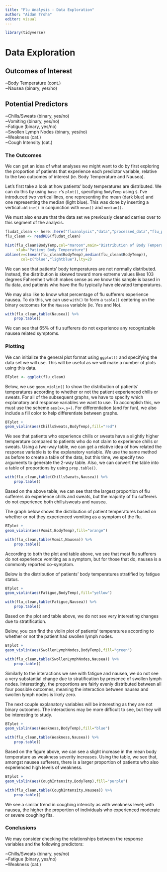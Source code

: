 ```yaml
---
title: "Flu Analysis - Data Exploration"
author: "Aidan Troha"
editor: visual
---
```


```r
library(tidyverse)
```

# Data Exploration

## Outcomes of Interest

\~Body Temperature (cont.)\
\~Nausea (binary, yes/no)

## Potential Predictors

\~Chills/Sweats (binary, yes/no)\
\~Vomiting (binary, yes/no)\
\~Fatigue (binary, yes/no)\
\~Swollen Lymph Nodes (binary, yes/no)\
\~Weakness (cat.)\
\~Cough Intensity (cat.)

### The Outcomes

We can get an idea of what analyses we might want to do by first exploring the proportion of patients that experience each predictor variable, relative to the two outcomes of interest (ie. Body Temperature and Nausea).

Let's first take a look at how patients' body temperatures are distributed. We can do this by using `base r`'s `plot()`, specifying `BodyTemp` using `$`. I've introduced two vertical lines, one representing the mean (dark blue) and one representing the median (light blue). This was done by inserting a vertical `abline()` in conjunction with `mean()` and `median()`.

We must also ensure that the data set we previously cleaned carries over to this segment of the analysis.

```r
fludat_clean <- here::here("fluanalysis","data","processed_data","flu_processed")
flu_clean <- readRDS(fludat_clean)
```

```r
hist(flu_clean$BodyTemp,col="maroon",main="Distribution of Body Temperatures",
     xlab="Patient Body Temperature")
abline(v=c(mean(flu_clean$BodyTemp),median(flu_clean$BodyTemp)),
       col=c("blue","lightblue"),lty=2)
```

We can see that patients' body temperatures are not normally distributed. Instead, the distribution is skewed toward more extreme values likes 103 degrees Fahrenheit which makes sense as we know this sample is based in flu data, and patients who have the flu typically have elevated temperatures.

We may also like to know what percentage of flu sufferers experience nausea. To do this, we can use `with()` to form a `table()` centering on the binary outcomes for the `Nausea` variable (ie. Yes and No).

```r
with(flu_clean,table(Nausea)) %>%
    prop.table()
```

We can see that 65% of flu sufferers do not experience any recognizable nausea related symptoms.

### Plotting

We can initialize the general plot format using `ggplot()` and specifying the data set we will use. This will be useful as we will make a number of plots using this data.

```r
BTplot <- ggplot(flu_clean)
```

Below, we use `geom_violin()` to show the distribution of patients' temperatures according to whether or not the patient experienced chills or sweats. For all of the subsequent graphs, we have to specify which explanatory and response variables we want to use. To accomplish this, we must use the scheme `aes(x=,y=)`. For differentiation (and for fun), we also include a fill color to help differentiate between graphs.

```r
BTplot +
geom_violin(aes(ChillsSweats,BodyTemp),fill="red")
```

We see that patients who experience chills or sweats have a slightly higher temperature compared to patients who do not claim to experience chills or sweats. Using a two-way table, we can get a relative idea of how related the response variable is to the explanatory variable. We use the same method as before to create a table of the data, but this time, we specify two arguments to generate the 2-way table. Also, we can convert the table into a table of proportions by using `prop.table()`.

```r
with(flu_clean,table(ChillsSweats,Nausea)) %>%
    prop.table()
```

Based on the above table, we can see that the largest proportion of flu sufferers do experience chills and sweats, but the majority of flu sufferers do not experience both chills/sweats and nausea.

The graph below shows the distribution of patient temperatures based on whether or not they experienced vomiting as a symptom of the flu.

```r
BTplot +
geom_violin(aes(Vomit,BodyTemp),fill="orange")
```

```r
with(flu_clean,table(Vomit,Nausea)) %>%
    prop.table()
```

According to both the plot and table above, we see that most flu sufferers do not experience vomiting as a symptom, but for those that do, nausea is a commonly reported co-symptom.

Below is the distribution of patients' body temperatures stratified by fatigue status.

```r
BTplot +
geom_violin(aes(Fatigue,BodyTemp),fill="yellow")
```

```r
with(flu_clean,table(Fatigue,Nausea)) %>%
    prop.table()
```

Based on the plot and table above, we do not see very interesting changes due to stratification.

Below, you can find the violin plot of patients' temperatures according to whether or not the patient had swollen lymph nodes.

```r
BTplot +
geom_violin(aes(SwollenLymphNodes,BodyTemp),fill="green")
```

```r
with(flu_clean,table(SwollenLymphNodes,Nausea)) %>%
    prop.table()
```

Similarly to the interactions we see with fatigue and nausea, we do not see a very substantial change due to stratification by presence of swollen lymph nodes. Interestingly, the proportions are fairly evenly distributed between all four possible outcomes, meaning the interaction between nausea and swollen lymph nodes is likely zero.

The next couple explanatory variables will be interesting as they are not binary outcomes. The interactions may be more difficult to see, but they will be interesting to study.

```r
BTplot +
geom_violin(aes(Weakness,BodyTemp),fill="blue")
```

```r
with(flu_clean,table(Weakness,Nausea)) %>%
    prop.table()
```

Based on the figure above, we can see a slight increase in the mean body temperature as weakness severity increases. Using the table, we see that, amongst nausea sufferers, there is a larger proportion of patients who also experienced high levels of weakness.

```r
BTplot +
geom_violin(aes(CoughIntensity,BodyTemp),fill="purple")
```

```r
with(flu_clean,table(CoughIntensity,Nausea)) %>%
    prop.table()
```

We see a similar trend in coughing intensity as with weakness level; with nausea, the higher the proportion of individuals who experienced moderate or severe coughing fits.

### Conclusions

We may consider checking the relationships between the response variables and the following predictors:

\~Chills/Sweats (binary, yes/no)\
\~Fatigue (binary, yes/no)\
\~Weakness (cat.)
